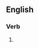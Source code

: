 {{also|ringbarking}}

==English==

===Verb===
{{head|en|verb form}}

# {{present participle of|en|ring-bark|nocat=1}}